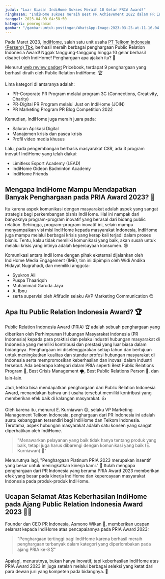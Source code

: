 ```yaml
---
judul: "Luar Biasa! IndiHome Sukses Meraih 10 Gelar PRIA Award!"
ringkasan: "IndiHome sukses meraih Best PR Achievement 2022 dalam PR Indonesia 2023 Public Relations Indonesia Awards"
tanggal: 2023-04-03 04:58:50
kategori: pemrograman
gambar: "/gambar-untuk-postingan/WhatsApp-Image-2023-03-25-at-11.16.04.jpeg"
---
```


Pada Maret 2023, [IndiHome](https://indihome.co.id/landingpage/PromoPasangIndiHome), salah satu unit usaha [PT Telkom Indonesia (Persero) Tbk](https://www.telkom.co.id/sites), berhasil meraih berbagai penghargaan Public Relation Indonesia Award! Nggak tanggung-tanggung hingga 10 gelar berhasil disabet oleh IndiHome! Penghargaan apa ajakah itu? 🎉

Menurut [web review gadget](https://www.pricebook.co.id/article/news/13060/10-gelar-pria-award-2023-buktikan-indihome-terbaik-dan-inovatif) Pricebook, terdapat 9 penghargaan yang berhasil diraih oleh Public Relation IndiHome: 🏆

Lima kategori di antaranya adalah:

- PR-Corporate PR Program melalui program 3C (Connections, Creativity, Charity)
- PR-Digital PR Program melalui Just on IndiHome (JOIN)
- PR Marketing Program PR Blog Competition 2022

Kemudian, IndiHome juga meraih juara pada:

- Saluran Aplikasi Digital
- Manajemen krisis dan pasca krisis
- Profil video media khusus

Lalu, pada pengembangan berbasis masyarakat CSR, ada 3 program inovatif IndiHome yang telah diakui:

- Limitless Esport Academy (LEAD)
- IndiHome Gideon Badminton Academy
- IndiHome Friends

## Mengapa IndiHome Mampu Mendapatkan Banyak Penghargaan pada PRIA Award 2023? 🏅

Itu karena aspek komunikasi dengan masyarakat adalah aspek yang sangat strategis bagi perkembangan bisnis IndiHome. Hal ini nampak dari banyaknya program-program inovatif yang berasal dari bidang public relation. Sehingga, program-program inovatif ini, selain mampu menyampaikan visi misi IndiHome kepada masyarakat Indonesia, IndiHome juga mampu melalui berbagai krisis yang kerap kali terjadi dalam proses bisnis. Tentu, kalau tidak memiliki komunikasi yang baik, akan susah untuk melalui krisis yang intinya adalah kepercayaan konsumen. 😎

Komunikasi antara IndiHome dengan pihak eksternal dijalankan oleh IndiHome Media Engagement (IME), tim ini dipimpin oleh Widi Andika Hidayat Nugrahadi, dan memiliki anggota:

- Syukron Ali
- Puspa Thaariqoh
- Muhammad Garuda Jaya
- A. Ibnu
- serta supervisi oleh Afifudin selaku AVP Marketing Communication 😊

## Apa Itu Public Relation Indonesia Award? 🏆

Public Relation Indonesia Award (PRIA) 🏆 adalah sebuah penghargaan yang diberikan oleh Perhimpunan Hubungan Masyarakat Indonesia (PR Indonesia) kepada para praktisi dan pelaku industri hubungan masyarakat di Indonesia yang memiliki kontribusi dan prestasi yang luar biasa dalam bidangnya. Penghargaan ini diselenggarakan setiap tahun dan bertujuan untuk meningkatkan kualitas dan standar profesi hubungan masyarakat di Indonesia serta mempromosikan keberhasilan dan inovasi dalam industri tersebut. Ada beberapa kategori dalam PRIA seperti Best Public Relations Program 🏅, Best Crisis Management 🌪️, Best Public Relations Person 👤, dan lain-lain.

Jadi, ketika bisa mendapatkan penghargaan dari Public Relation Indonesia Award, menandakan bahwa unit usaha tersebut memiliki kontribusi yang memberikan efek baik di kalangan masyarakat. 👍

Oleh karena itu, menurut E. Kurniawan 😊, selaku VP Marketing Management Telkom Indonesia, penghargaan dari PR Indonesia ini adalah suatu kebanggaan tersendiri bagi IndiHome dan Telkom Indonesia. Terutama, aspek hubungan masyarakat adalah satu konsen yang sangat diperhatikan oleh IndiHome.

> "Menawarkan pelayanan yang baik tidak hanya tentang produk yang baik, tetapi juga harus dibarengi dengan komunikasi yang baik (E. Kurniawan) 💬"

Menurutnya lagi, "Penghargaan Platinum PRIA 2023 merupakan insentif yang besar untuk meningkatkan kinerja kami." 💪 Itulah mengapa penghargaan dari PR Indonesia yang beruma PRIA Award 2023 memberikan efek yang besar pada kinerja IndiHome dan kepercayaan masyarakat Indonesia pada produk-produk IndiHome.

## Ucapan Selamat Atas Keberhasilan IndiHome pada Ajang Public Relation Indonesia Award 2023 🎉🎊

Founder dan CEO PR Indonesia, Asmono Wikan 🙌, memberikan ucapan selamat kepada IndiHome atas pencapaiannya pada PRIA Award 2023:

> "Penghargaan tertinggi bagi IndiHome karena berhasil meraih penghargaan terbanyak dalam kategori yang diperlombakan pada ajang PRIA ke-8 🎖️"

Apalagi, menurutnya, bukan hanya inovatif, tapi keberhasilan IndiHome atas PRIA Award 2023 ini juga setelah melalui berbagai seleksi yang ketat dari para dewan juri yang kompeten pada bidangnya. 💯
